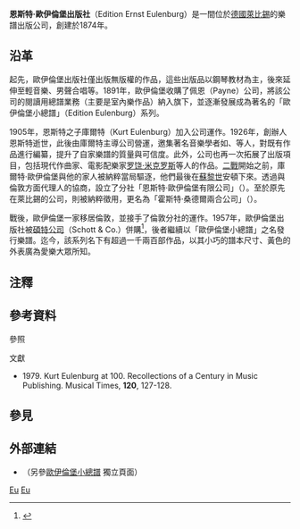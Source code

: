 {{Infobox publisher
| name         = 恩斯特·歐伊倫堡出版社<br/>Edition Ernst Eulenburg
| image        = 
| caption      =
| parent       = [[碩特音樂|碩特音樂]]
| status       = 
| traded_as    =
| predecessor  =
| founded      = 1874年
| founder      = 恩斯特·歐伊倫堡
| successor    = 
| country      = [[德國|德國]]
| headquarters = [[美因茨|美因茨]]
| distribution = 
| keypeople    = 
| publications = 樂譜出版
| topics       = 
| genre        = 古典音樂
| imprints     = 
| revenue      = 
| owner        =
| numemployees =
| url          = {{URL|http://www.schott-music.com}}
}}

'''恩斯特·歐伊倫堡出版社'''（Edition Ernst Eulenburg{{efn|該姓名為創辦人本人之姓名，其姓氏的德文意譯是「貓頭鷹城堡」。}}）是一間位於[[德國|德國]][[萊比錫|萊比錫]]的樂譜出版公司，創建於1874年。

== 沿革 ==
起先，歐伊倫堡出版社僅出版無版權的作品，這些出版品以鋼琴教材為主，後來延伸至輕音樂、男聲合唱等。1891年，歐伊倫堡收購了佩恩（Payne）公司，將該公司的閱讀用總譜業務（主要是室內樂作品）納入旗下，並逐漸發展成為著名的「歐伊倫堡小總譜」（Edition Eulenburg）系列。

1905年，恩斯特之子庫爾特（Kurt Eulenburg）加入公司運作。1926年，創辦人恩斯特逝世，此後由庫爾特主導公司營運，邀集著名音樂學者如{{tsl|en|Alfred Einstein|阿爾弗雷德·愛因斯坦}}、{{tsl|en|Friedrich Blume|弗里德里希·布盧姆}}等人，對既有作品進行編纂，提升了自家樂譜的質量與可信度。此外，公司也再一次拓展了出版項目，包括現代作曲家{{tsl|en|Paul Graener|保羅·葛雷納}}、電影配樂家[[罗饶·米克罗斯|罗饶·米克罗斯]]等人的作品。[[二戰|二戰]]開始之前，庫爾特·歐伊倫堡與他的家人被納粹當局驅逐，他們最後在[[蘇黎世|蘇黎世]]安頓下來。透過與倫敦方面代理人的協商，設立了分社「恩斯特·歐伊倫堡有限公司」（{{lang-en|Ernst Eulenburg Ltd.}}）。至於原先在萊比錫的公司，則被納粹徵用，更名為「霍斯特·桑德爾兩合公司」（{{lang-de|Horst Sander KG}}）。

戰後，歐伊倫堡一家移居倫敦，並接手了倫敦分社的運作。1957年，歐伊倫堡出版社被[[碩特音樂|碩特公司]]（Schott & Co.）併購<ref>{{Cite web|title="Schott"|url=https://0-www.oxfordmusiconline.com.opac.lib.ntnu.edu.tw/grovemusic/view/10.1093/gmo/9781561592630.001.0001/omo-9781561592630-e-0000025063|accessdate=2020-09-30|author=Hans-Christian Müller|coauthors=Frank Daunton, Clifford Caesar|year=2001|work=''Grove Music Online''|language=en}} {{Registration}}</ref>，後者繼續以「歐伊倫堡小總譜」之名發行樂譜。迄今，該系列名下有超過一千兩百部作品，以其小巧的譜本尺寸、黃色的外表廣為愛樂大眾所知。

== 注釋 ==
{{notelist}}

== 參考資料 ==
;參照
{{reflist}}

;文獻
* {{tsl|en|Hans-Hubert Schönzeler|Schönzeler, H-H.}} 1979. Kurt Eulenburg at 100. Recollections of a Century in Music Publishing. Musical Times, '''120''', 127-128.

== 參見 ==
{{portal|古典音樂}}

== 外部連結 ==
* {{IMSLP|id=Scores published by Eulenburg|cname=歐伊倫堡出版社}}（另參[https://imslp.org/wiki/Edition_E._Eulenburg 歐伊倫堡小總譜] {{Wayback|url=https://imslp.org/wiki/Edition_E._Eulenburg |date=20211110233544 }}獨立頁面）

[[分類:德國音樂出版社|Eu]]
[[分類:樂譜出版公司|Eu]]